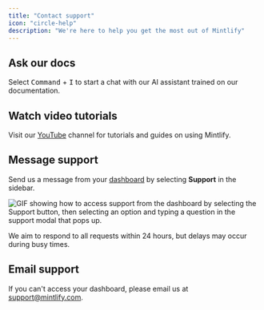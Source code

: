 ```yaml
---
title: "Contact support"
icon: "circle-help"
description: "We're here to help you get the most out of Mintlify"
---
```


## Ask our docs

Select <kbd>Command</kbd> + <kbd>I</kbd> to start a chat with our AI assistant trained on our documentation.

## Watch video tutorials

Visit our [YouTube](https://www.youtube.com/@GetMintlify/videos) channel for tutorials and guides on using Mintlify.

## Message support

Send us a message from your [dashboard](https://dashboard.mintlify.com/) by selecting **Support** in the sidebar.

![GIF showing how to access support from the dashboard by selecting the Support button, then selecting an option and typing a question in the support modal that pops up.](https://mintlify.s3.us-west-1.amazonaws.com/mintlify/images/support-flow.gif)

<Info>
We aim to respond to all requests within 24 hours, but delays may occur during busy times.
</Info>

## Email support

If you can't access your dashboard, please email us at <a href="mailto:support@mintlify.com">support@mintlify.com</a>.
